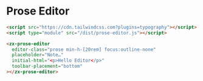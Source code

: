 
<Meta title="Documentation" />

# Prose Editor

```html
<script src="https://cdn.tailwindcss.com?plugins=typography"></script>
<script type="module" src="/dist/prose-editor.js"></script>

<zx-prose-editor
  editor-class="prose min-h-[20rem] focus:outline-none"
  placeholder="Note…"
  initial-html="<p>Hello Editor</p>"
  toolbar-placement="bottom"
></zx-prose-editor>
```
